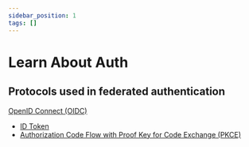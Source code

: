 ```yaml
---
sidebar_position: 1
tags: []
---
```


# Learn About Auth

## Protocols used in federated authentication

[OpenID Connect (OIDC)](oidc)

* [ID Token](oidc/id-token)
* [Authorization Code Flow with Proof Key for Code Exchange (PKCE)](oidc/authorization-code-flow-with-proof-key-for-code-exchange-pkce)